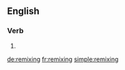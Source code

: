 ==English==

===Verb===
{{head|en|present participle}}

# {{present participle of|remix|lang=en|nocat=1}}

[[de:remixing]]
[[fr:remixing]]
[[simple:remixing]]